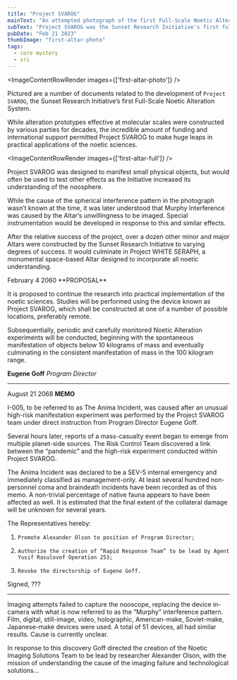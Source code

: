 ```yaml
---
title: "Project SVAROG"
mainText: "An attempted photograph of the first Full-Scale Noetic Alteration System (or Altar) constructed by a noetics research program."
subText: "Project SVAROG was the Sunset Research Initiative's first full Altar, focused on manifesting small objects."
pubDate: "Feb 21 2023"
thumbImage: "first-altar-photo"
tags:
  - core mystery
  - sri
---
```



<ImageContentRowRender 
  images={['first-altar-photo']}
/>

Pictured are a number of documents related to the development of `Project SVAROG`, the Sunset Research Initiative’s first Full-Scale Noetic Alteration System.

While alteration prototypes effective at molecular scales were constructed by various parties for decades, the incredible amount of funding and international support permitted Project SVAROG to make huge leaps in practical applications of the noetic sciences.

<ImageContentRowRender 
  images={['first-altar-full']}
/>

Project SVAROG was designed to manifest small physical objects, but would often be used to test other effects as the Initiative increased its understanding of the noosphere.

While the cause of the spherical interference pattern in the photograph wasn’t known at the time, it was later understood that Murphy Interference was caused by the Altar’s unwillingness to be imaged. Special instrumentation would be developed in response to this and similar effects.

After the relative success of the project, over a dozen other minor and major Altars were constructed by the Sunset Research Initiative to varying degrees of success. It would culminate in Project WHITE SERAPH, a monumental space-based Altar designed to incorporate all noetic understanding.

<QuoteContentRowRender author={AuthorCAN} transcription>
February 4 2060
**PROPOSAL**

It is proposed to continue the research into practical implementation of the noetic sciences. Studies will be performed using the device known as Project SVAROG, which shall be constructed at one of a number of possible locations, preferably remote.

Subsequentially, periodic and carefully monitored Noetic Alteration experiments will be conducted, beginning with the spontaneous manifestation of objects below 10 kilograms of mass and eventually culminating in the consistent manifestation of mass in the 100 kilogram range.

**Eugene Goff**
*Program Director*

---

August 21 2068
**MEMO**

I-005, to be referred to as The Anima Incident, was caused after an unusual high-risk manifestation experiment was performed by the Project SVAROG team under direct instruction from Program Director Eugene Goff. 

Several hours later, reports of a mass-casualty event began to emerge from multiple planet-side sources. The Risk Control Team discovered a link between the “pandemic” and the high-risk experiment conducted within Project SVAROG. 

The Anima Incident was declared to be a SEV-5 internal emergency and immediately classified as management-only. At least several hundred non-personnel coma and braindeath incidents have been recorded as of this memo. A non-trivial percentage of native fauna appears to have been affected as well. It is estimated that the final extent of the collateral damage will be unknown for several years.

The Representatives hereby:
1.     Promote Alexander Olson to position of Program Director;
2.     Authorize the creation of “Rapid Response Team” to be lead by Agent Yusif Rasulovof Operation 253;
3.     Revoke the directorship of Eugene Goff.

Signed,
???

---

Imaging attempts failed to capture the nooscope, replacing the device in-camera with what is now referred to as the “Murphy” interference pattern. Film, digital, still-image, video, holographic, American-make, Soviet-make, Japanese-make devices were used. A total of 51 devices, all had similar results. Cause is currently unclear.

In response to this discovery Goff directed the creation of the Noetic Imaging Solutions Team to be lead by researcher Alexander Olson, with the mission of understanding the cause of the imaging failure and technological solutions...
</QuoteContentRowRender>